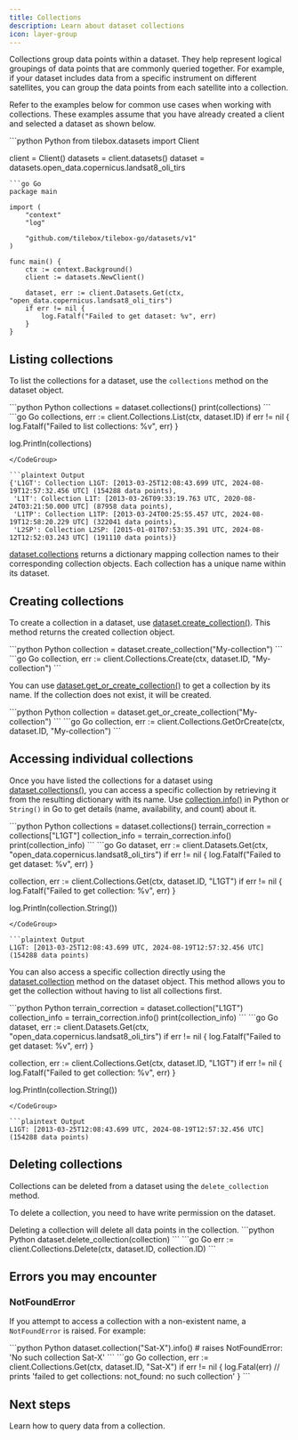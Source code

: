 ```yaml
---
title: Collections
description: Learn about dataset collections
icon: layer-group
---
```


Collections group data points within a dataset. They help represent logical groupings of data points that are commonly queried together.
For example, if your dataset includes data from a specific instrument on different satellites, you can group the data points from each satellite into a collection.

Refer to the examples below for common use cases when working with collections.
These examples assume that you have already created a client and selected a dataset as shown below.

<CodeGroup>
```python Python
from tilebox.datasets import Client

client = Client()
datasets = client.datasets()
dataset = datasets.open_data.copernicus.landsat8_oli_tirs
```
```go Go
package main

import (
	"context"
	"log"

	"github.com/tilebox/tilebox-go/datasets/v1"
)

func main() {
	ctx := context.Background()
	client := datasets.NewClient()

	dataset, err := client.Datasets.Get(ctx, "open_data.copernicus.landsat8_oli_tirs")
	if err != nil {
		log.Fatalf("Failed to get dataset: %v", err)
	}
}
```
</CodeGroup>

## Listing collections

To list the collections for a dataset, use the `collections` method on the dataset object.

<CodeGroup>
```python Python
collections = dataset.collections()
print(collections)
```
```go Go
collections, err := client.Collections.List(ctx, dataset.ID)
if err != nil {
  log.Fatalf("Failed to list collections: %v", err)
}

log.Println(collections)
```
</CodeGroup>

```plaintext Output
{'L1GT': Collection L1GT: [2013-03-25T12:08:43.699 UTC, 2024-08-19T12:57:32.456 UTC] (154288 data points),
 'L1T': Collection L1T: [2013-03-26T09:33:19.763 UTC, 2020-08-24T03:21:50.000 UTC] (87958 data points),
 'L1TP': Collection L1TP: [2013-03-24T00:25:55.457 UTC, 2024-08-19T12:58:20.229 UTC] (322041 data points),
 'L2SP': Collection L2SP: [2015-01-01T07:53:35.391 UTC, 2024-08-12T12:52:03.243 UTC] (191110 data points)}
```

[dataset.collections](/api-reference/python/tilebox.datasets/Dataset.collections) returns a dictionary mapping collection names to their corresponding collection objects. Each collection has a unique name within its dataset.

## Creating collections

To create a collection in a dataset, use [dataset.create_collection()](/api-reference/python/tilebox.datasets/Dataset.create_collection). This method returns the created collection object.

<CodeGroup>
```python Python
collection = dataset.create_collection("My-collection")
```
```go Go
collection, err := client.Collections.Create(ctx, dataset.ID, "My-collection")
```
</CodeGroup>

You can use [dataset.get_or_create_collection()](/api-reference/python/tilebox.datasets/Dataset.get_or_create_collection) to get a collection by its name. If the collection does not exist, it will be created.

<CodeGroup>
```python Python
collection = dataset.get_or_create_collection("My-collection")
```
```go Go
collection, err := client.Collections.GetOrCreate(ctx, dataset.ID, "My-collection")
```
</CodeGroup>

## Accessing individual collections

Once you have listed the collections for a dataset using [dataset.collections()](/api-reference/python/tilebox.datasets/Dataset.collections), you can access a specific collection by retrieving it from the resulting dictionary with its name. Use [collection.info()](/api-reference/python/tilebox.datasets/Collection.info) in Python or `String()` in Go to get details (name, availability, and count) about it.

<CodeGroup>  
```python Python
collections = dataset.collections()
terrain_correction = collections["L1GT"]
collection_info = terrain_correction.info()
print(collection_info)
```
```go Go
dataset, err := client.Datasets.Get(ctx, "open_data.copernicus.landsat8_oli_tirs")
if err != nil {
  log.Fatalf("Failed to get dataset: %v", err)
}

collection, err := client.Collections.Get(ctx, dataset.ID, "L1GT")
if err != nil {
  log.Fatalf("Failed to get collection: %v", err)
}

log.Println(collection.String())
```
</CodeGroup>

```plaintext Output
L1GT: [2013-03-25T12:08:43.699 UTC, 2024-08-19T12:57:32.456 UTC] (154288 data points)
```

You can also access a specific collection directly using the [dataset.collection](/api-reference/python/tilebox.datasets/Dataset.collection) method on the dataset object. This method allows you to get the collection without having to list all collections first.

<CodeGroup>
```python Python
terrain_correction = dataset.collection("L1GT")
collection_info = terrain_correction.info()
print(collection_info)
```
```go Go
dataset, err := client.Datasets.Get(ctx, "open_data.copernicus.landsat8_oli_tirs")
if err != nil {
  log.Fatalf("Failed to get dataset: %v", err)
}

collection, err := client.Collections.Get(ctx, dataset.ID, "L1GT")
if err != nil {
  log.Fatalf("Failed to get collection: %v", err)
}

log.Println(collection.String())
```
</CodeGroup>

```plaintext Output
L1GT: [2013-03-25T12:08:43.699 UTC, 2024-08-19T12:57:32.456 UTC] (154288 data points)
```

## Deleting collections

Collections can be deleted from a dataset using the `delete_collection` method.

To delete a collection, you need to have write permission on the dataset.

<Warning>
  Deleting a collection will delete all data points in the collection.
</Warning>

<CodeGroup>
```python Python
dataset.delete_collection(collection)
```
```go Go
err := client.Collections.Delete(ctx, dataset.ID, collection.ID)
```
</CodeGroup>

## Errors you may encounter

### NotFoundError

If you attempt to access a collection with a non-existent name, a `NotFoundError` is raised. For example:

<CodeGroup>
```python Python
dataset.collection("Sat-X").info() # raises NotFoundError: 'No such collection Sat-X'
```
```go Go
collection, err := client.Collections.Get(ctx, dataset.ID, "Sat-X")
if err != nil {
  log.Fatal(err) // prints 'failed to get collections: not_found: no such collection'
}
```
</CodeGroup>

## Next steps

<CardGroup cols={2}>
  <Card title="Query Data" icon="server" href="/datasets/query" horizontal>
    Learn how to query data from a collection.
  </Card>
</CardGroup>
